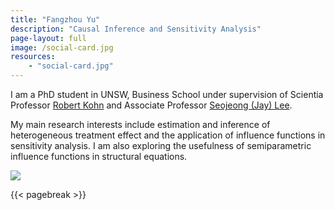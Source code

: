 ```yaml
---
title: "Fangzhou Yu"
description: "Causal Inference and Sensitivity Analysis"
page-layout: full
image: /social-card.jpg
resources:
    - "social-card.jpg"
---
```


::: {.column-page-inset}
::: {.column-page-inset-left}
I am a PhD student in UNSW, Business School under supervision of Scientia Professor [Robert Kohn](https://acems.org.au/our-people/robert-kohn) and Associate Professor [Seojeong (Jay) Lee](https://sites.google.com/site/misspecifiedjay/). 

My main research interests include estimation and inference of heterogeneous treatment effect and the application of influence functions in sensitivity analysis. I am also exploring the usefulness of semiparametric influence functions in structural equations.
:::

<div class="column-margin column-container">
![](headshot.jpg){.rounded}
</div>
:::

{{< pagebreak >}}

::: {.column-page-inset .text-center}
```{=html}
<a class="btn btn-outline-dark", href="https://twitter.com/miryo87s" target="_blank" rel="noopener noreferrer">
    <i class="bi bi-twitter" role='img' aria-label='Twitter'></i>
</a>
<a class="btn btn-outline-dark", href="https://github.com/miryo87s" target="_blank" rel="noopener noreferrer">
    <i class="bi bi-github" role='img' aria-label='Github'></i>
</a>
<a class="btn btn-outline-dark", href="yfz.1017@gmail.com" target="_blank" rel="noopener noreferrer">
    <i class="ai bi-envelope" role='img' aria-label='email'></i>
</a>
```
:::